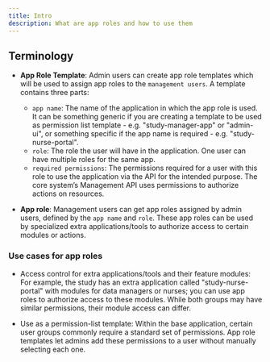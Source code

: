 ```yaml
---
title: Intro
description: What are app roles and how to use them
---
```


## Terminology

* **App Role Template**: Admin users can create app role templates which will be used to assign app roles to the `management users`.
A template contains three parts:
  - `app name`: The name of the application in which the app role is used. It can be something generic if you are creating a template to be used as permission list template - e.g. "study-manager-app" or "admin-ui", or something specific if the app name is required - e.g. "study-nurse-portal".
  - `role`: The role the user will have in the application. One user can have multiple roles for the same app.
  - `required permissions`: The permissions required for a user with this role to use the application via the API for the intended purpose. The core system’s Management API uses permissions to authorize actions on resources.


* **App role**: Management users can get app roles assigned by admin users, defined by the `app name` and `role`. These app roles can be used by specialized extra applications/tools to authorize access to certain modules or actions.



### Use cases for app roles

- Access control for extra applications/tools and their feature modules: For example, the study has an extra application called "study-nurse-portal" with modules for data managers or nurses; you can use app roles to authorize access to these modules. While both groups may have similar permissions, their module access can differ.

- Use as a permission-list template: Within the base application, certain user groups commonly require a standard set of permissions. App role templates let admins add these permissions to a user without manually selecting each one.



